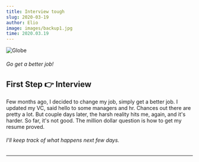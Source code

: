 ```yaml
---
title: Interview tough
slug: 2020-03-19
author: Elio
image: images/backup1.jpg
time: 2020.03.19
---
```


![Globe](images/backup1.jpg)

###### Go get a better job!

## First Step 👉 Interview

Few months ago, I decided to change my job, simply get a better job. I updated my VC, said hello to some managers and hr.
Chances out there are pretty a lot. But couple days later, the harsh reality hits me, again, and it's harder.
So far, it's not good. The million dollar question is how to get my resume proved.

###### I'll keep track of what happens next few days.

---
